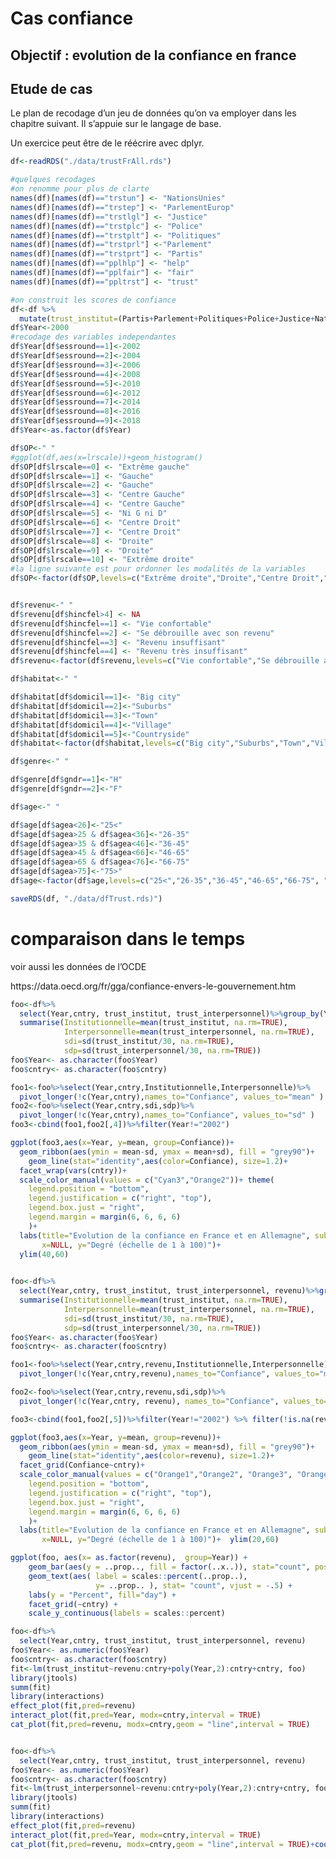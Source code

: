 # Cas confiance {#clus}


## Objectif : evolution de la confiance en france



## Etude de cas

Le plan de recodage d'un jeu de données qu'on va employer dans les chapitre suivant. Il s'appuie sur le langage de base. 

Un exercice peut être de le réécrire avec  dplyr.

```r
df<-readRDS("./data/trustFrAll.rds")

#quelques recodages
#on renomme pour plus de clarte
names(df)[names(df)=="trstun"] <- "NationsUnies" 
names(df)[names(df)=="trstep"] <- "ParlementEurop" 
names(df)[names(df)=="trstlgl"] <- "Justice" 
names(df)[names(df)=="trstplc"] <- "Police" 
names(df)[names(df)=="trstplt"] <- "Politiques" 
names(df)[names(df)=="trstprl"] <-"Parlement" 
names(df)[names(df)=="trstprt"] <- "Partis"
names(df)[names(df)=="pplhlp"] <- "help"
names(df)[names(df)=="pplfair"] <- "fair"
names(df)[names(df)=="ppltrst"] <- "trust"

#on construit les scores de confiance 
df<-df %>% 
  mutate(trust_institut=(Partis+Parlement+Politiques+Police+Justice+NationsUnies+ParlementEurop)*10/7,trust_interpersonnel=(help+fair+trust)*10/3)
df$Year<-2000
#recodage des variables independantes
df$Year[df$essround==1]<-2002
df$Year[df$essround==2]<-2004
df$Year[df$essround==3]<-2006
df$Year[df$essround==4]<-2008
df$Year[df$essround==5]<-2010
df$Year[df$essround==6]<-2012
df$Year[df$essround==7]<-2014
df$Year[df$essround==8]<-2016
df$Year[df$essround==9]<-2018
df$Year<-as.factor(df$Year) 

df$OP<-" "
#ggplot(df,aes(x=lrscale))+geom_histogram()
df$OP[df$lrscale==0] <- "Extrême gauche" 
df$OP[df$lrscale==1] <- "Gauche" 
df$OP[df$lrscale==2] <- "Gauche" 
df$OP[df$lrscale==3] <- "Centre Gauche" 
df$OP[df$lrscale==4] <- "Centre Gauche" 
df$OP[df$lrscale==5] <- "Ni G ni D" 
df$OP[df$lrscale==6] <- "Centre Droit" 
df$OP[df$lrscale==7] <- "Centre Droit" 
df$OP[df$lrscale==8] <- "Droite" 
df$OP[df$lrscale==9] <- "Droite" 
df$OP[df$lrscale==10] <- "Extrême droite" 
#la ligne suivante est pour ordonner les modalités de la variables
df$OP<-factor(df$OP,levels=c("Extrême droite","Droite","Centre Droit","Ni G ni D","Centre Gauche","Gauche","Extrême gauche"))


df$revenu<-" "
df$revenu[df$hincfel>4] <- NA
df$revenu[df$hincfel==1] <- "Vie confortable" 
df$revenu[df$hincfel==2] <- "Se débrouille avec son revenu" 
df$revenu[df$hincfel==3] <- "Revenu insuffisant" 
df$revenu[df$hincfel==4] <- "Revenu très insuffisant" 
df$revenu<-factor(df$revenu,levels=c("Vie confortable","Se débrouille avec son revenu","Revenu insuffisant","Revenu très insuffisant"))

df$habitat<-" "

df$habitat[df$domicil==1]<- "Big city"
df$habitat[df$domicil==2]<-"Suburbs"
df$habitat[df$domicil==3]<-"Town"
df$habitat[df$domicil==4]<-"Village"
df$habitat[df$domicil==5]<-"Countryside"
df$habitat<-factor(df$habitat,levels=c("Big city","Suburbs","Town","Village","Countryside"))

df$genre<-" "

df$genre[df$gndr==1]<-"H"
df$genre[df$gndr==2]<-"F"

df$age<-" "

df$age[df$agea<26]<-"25<"
df$age[df$agea>25 & df$agea<36]<-"26-35"
df$age[df$agea>35 & df$agea<46]<-"36-45"
df$age[df$agea>45 & df$agea<66]<-"46-65"
df$age[df$agea>65 & df$agea<76]<-"66-75"
df$age[df$agea>75]<-"75>"
df$age<-factor(df$age,levels=c("25<","26-35","36-45","46-65","66-75", "75>"))

saveRDS(df, "./data/dfTrust.rds)")
```

# comparaison dans le temps

voir aussi les données de l'OCDE

https://data.oecd.org/fr/gga/confiance-envers-le-gouvernement.htm



```r

foo<-df%>%
  select(Year,cntry, trust_institut, trust_interpersonnel)%>%group_by(Year,cntry)%>%
  summarise(Institutionnelle=mean(trust_institut, na.rm=TRUE), 
            Interpersonnelle=mean(trust_interpersonnel, na.rm=TRUE),
            sdi=sd(trust_institut/30, na.rm=TRUE),
            sdp=sd(trust_interpersonnel/30, na.rm=TRUE))
foo$Year<- as.character(foo$Year)
foo$cntry<- as.character(foo$cntry)

foo1<-foo%>%select(Year,cntry,Institutionnelle,Interpersonnelle)%>%
  pivot_longer(!c(Year,cntry),names_to="Confiance", values_to="mean" )
foo2<-foo%>%select(Year,cntry,sdi,sdp)%>%
  pivot_longer(!c(Year,cntry),names_to="Confiance", values_to="sd" )
foo3<-cbind(foo1,foo2[,4])%>%filter(Year!="2002")

ggplot(foo3,aes(x=Year, y=mean, group=Confiance))+
  geom_ribbon(aes(ymin = mean-sd, ymax = mean+sd), fill = "grey90")+
    geom_line(stat="identity",aes(color=Confiance), size=1.2)+
  facet_wrap(vars(cntry))+
  scale_color_manual(values = c("Cyan3","Orange2"))+ theme(
    legend.position = "bottom",
    legend.justification = c("right", "top"),
    legend.box.just = "right",
    legend.margin = margin(6, 6, 6, 6)
    )+ 
  labs(title="Evolution de la confiance en France et en Allemagne", subtitle="Institutionnelle et interpersonnelle",
       x=NULL, y="Degré (échelle de 1 à 100)")+
  ylim(40,60)
                                             
```

```r

foo<-df%>%
  select(Year,cntry, trust_institut, trust_interpersonnel, revenu)%>%group_by(Year,cntry, revenu)%>%
  summarise(Institutionnelle=mean(trust_institut, na.rm=TRUE), 
            Interpersonnelle=mean(trust_interpersonnel, na.rm=TRUE),
            sdi=sd(trust_institut/30, na.rm=TRUE),
            sdp=sd(trust_interpersonnel/30, na.rm=TRUE))
foo$Year<- as.character(foo$Year)
foo$cntry<- as.character(foo$cntry)

foo1<-foo%>%select(Year,cntry,revenu,Institutionnelle,Interpersonnelle)%>%
  pivot_longer(!c(Year,cntry,revenu),names_to="Confiance", values_to="mean" )

foo2<-foo%>%select(Year,cntry,revenu,sdi,sdp)%>%
  pivot_longer(!c(Year,cntry, revenu), names_to="Confiance", values_to="sd" )

foo3<-cbind(foo1,foo2[,5])%>%filter(Year!="2002") %>% filter(!is.na(revenu))

ggplot(foo3,aes(x=Year, y=mean, group=revenu))+
  geom_ribbon(aes(ymin = mean-sd, ymax = mean+sd), fill = "grey90")+
    geom_line(stat="identity",aes(color=revenu), size=1.2)+
  facet_grid(Confiance~cntry)+
  scale_color_manual(values = c("Orange1","Orange2", "Orange3", "Orange4"))+ theme(
    legend.position = "bottom",
    legend.justification = c("right", "top"),
    legend.box.just = "right",
    legend.margin = margin(6, 6, 6, 6)
    )+ 
  labs(title="Evolution de la confiance en France et en Allemagne", subtitle="Institutionnelle et interpersonnelle",
       x=NULL, y="Degré (échelle de 1 à 100)")+  ylim(20,60)

ggplot(foo, aes(x= as.factor(revenu),  group=Year)) + 
    geom_bar(aes(y = ..prop.., fill = factor(..x..)), stat="count", position = "dodge" ) +
    geom_text(aes( label = scales::percent(..prop..),
                   y= ..prop.. ), stat= "count", vjust = -.5) +
    labs(y = "Percent", fill="day") +
    facet_grid(~cntry) +
    scale_y_continuous(labels = scales::percent)

```

```r

foo<-df%>%
  select(Year,cntry, trust_institut, trust_interpersonnel, revenu)
foo$Year<- as.numeric(foo$Year)
foo$cntry<- as.character(foo$cntry)
fit<-lm(trust_institut~revenu:cntry+poly(Year,2):cntry+cntry, foo)
library(jtools)
summ(fit)
library(interactions)
effect_plot(fit,pred=revenu)
interact_plot(fit,pred=Year, modx=cntry,interval = TRUE)
cat_plot(fit,pred=revenu, modx=cntry,geom = "line",interval = TRUE)


foo<-df%>%
  select(Year,cntry, trust_institut, trust_interpersonnel, revenu)
foo$Year<- as.numeric(foo$Year)
foo$cntry<- as.character(foo$cntry)
fit<-lm(trust_interpersonnel~revenu:cntry+poly(Year,2):cntry+cntry, foo)
library(jtools)
summ(fit)
library(interactions)
effect_plot(fit,pred=revenu)
interact_plot(fit,pred=Year, modx=cntry,interval = TRUE)
cat_plot(fit,pred=revenu, modx=cntry,geom = "line",interval = TRUE)+coord_flip()


```


